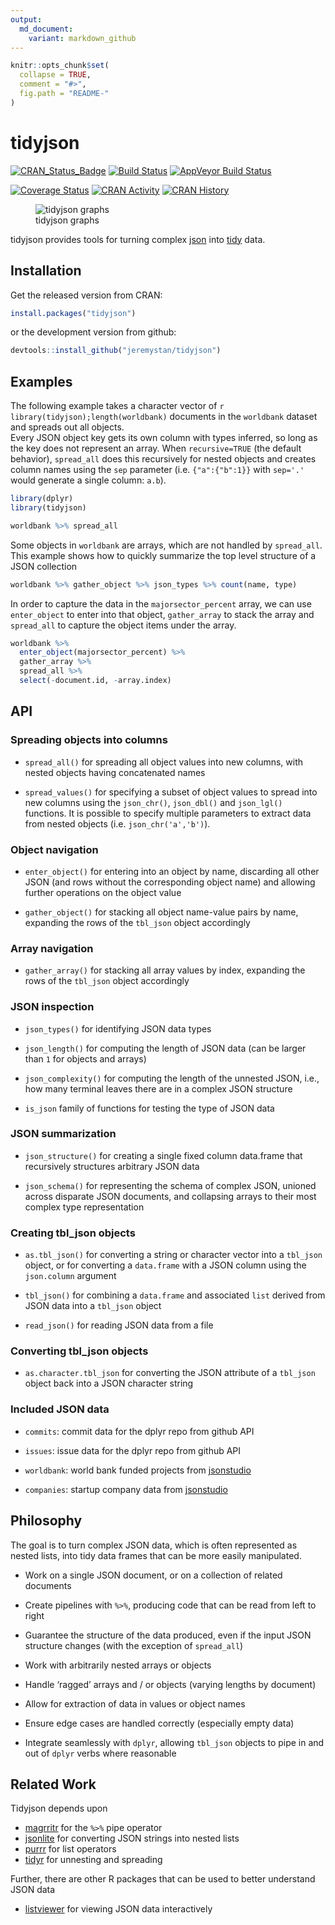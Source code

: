 ```yaml
---
output:
  md_document:
    variant: markdown_github
---
```


<!-- README.md is generated from README.Rmd. Please edit that file -->

```r
knitr::opts_chunk$set(
  collapse = TRUE,
  comment = "#>",
  fig.path = "README-"
)
```

# tidyjson

[![CRAN_Status_Badge](http://www.r-pkg.org/badges/version/tidyjson)](https://cran.r-project.org/package=tidyjson)
[![Build Status](https://travis-ci.org/jeremystan/tidyjson.svg?branch=master)](https://travis-ci.org/jeremystan/tidyjson)
[![AppVeyor Build Status](https://ci.appveyor.com/api/projects/status/github/colearendt/tidyjson?branch=master&svg=true)](https://ci.appveyor.com/project/colearendt/tidyjson)

[![Coverage Status](https://codecov.io/github/jeremystan/tidyjson/coverage.svg?branch=master)](https://codecov.io/github/jeremystan/tidyjson?branch=master) 
[![CRAN Activity](http://cranlogs.r-pkg.org/badges/tidyjson)](https://cran.r-project.org/web/packages/tidyjson/index.html)
[![CRAN History](http://cranlogs.r-pkg.org/badges/grand-total/tidyjson)](https://cran.r-project.org/web/packages/tidyjson/index.html)

![tidyjson graphs](https://cloud.githubusercontent.com/assets/2284427/18217882/1b3b2db4-7114-11e6-8ba3-07938f1db9af.png)

tidyjson provides tools for turning complex [json](http://www.json.org/) into [tidy](https://cran.r-project.org/web/packages/tidyr/vignettes/tidy-data.html)
data.

## Installation

Get the released version from CRAN:

```R
install.packages("tidyjson")
```

or the development version from github:

```R
devtools::install_github("jeremystan/tidyjson")
```

## Examples

The following example takes a character vector of 
`r library(tidyjson);length(worldbank)` 
documents in the `worldbank` dataset and spreads out all objects.  
Every JSON object key gets its own column with types inferred, so long 
as the key does not represent an array.  When `recursive=TRUE` (the default behavior), 
`spread_all` does this recursively for nested objects and creates column names 
using the `sep` parameter (i.e. `{"a":{"b":1}}` with `sep='.'` would 
generate a single column: `a.b`).

```r
library(dplyr)
library(tidyjson)

worldbank %>% spread_all
```

Some objects in `worldbank` are arrays, which are not handled by `spread_all`.  This example shows how
to quickly summarize the top level structure of a JSON collection

```r
worldbank %>% gather_object %>% json_types %>% count(name, type)
```

In order to capture the data in the `majorsector_percent` array, we can use `enter_object` 
to enter into that object, `gather_array` to stack the array and `spread_all`
to capture the object items under the array.

```r
worldbank %>%
  enter_object(majorsector_percent) %>%
  gather_array %>%
  spread_all %>%
  select(-document.id, -array.index)
```

## API

### Spreading objects into columns

* `spread_all()` for spreading all object values into new columns, with nested
objects having concatenated names

* `spread_values()` for specifying a subset of object values to spread into
new columns using the `json_chr()`, `json_dbl()` and `json_lgl()` functions.  It is
possible to specify multiple parameters to extract data from nested objects 
(i.e. `json_chr('a','b')`).

### Object navigation

* `enter_object()` for entering into an object by name, discarding all other
JSON (and rows without the corresponding object name) and allowing further 
operations on the object value

* `gather_object()` for stacking all object name-value pairs by name, expanding 
the rows of the `tbl_json` object accordingly

### Array navigation

* `gather_array()` for stacking all array values by index, expanding the
rows of the `tbl_json` object accordingly

### JSON inspection

* `json_types()` for identifying JSON data types

* `json_length()` for computing the length of JSON data (can be larger than
`1` for objects and arrays)

* `json_complexity()` for computing the length of the unnested JSON, i.e.,
how many terminal leaves there are in a complex JSON structure

* `is_json` family of functions for testing the type of JSON data

### JSON summarization

* `json_structure()` for creating a single fixed column data.frame that 
recursively structures arbitrary JSON data

* `json_schema()` for representing the schema of complex JSON, unioned across
disparate JSON documents, and collapsing arrays to their most complex type
representation

### Creating tbl_json objects

* `as.tbl_json()` for converting a string or character vector into a `tbl_json`
object, or for converting a `data.frame` with a JSON column using the
`json.column` argument

* `tbl_json()` for combining a `data.frame` and associated `list` derived
from JSON data into a `tbl_json` object

* `read_json()` for reading JSON data from a file

### Converting tbl_json objects

* `as.character.tbl_json` for converting the JSON attribute of a `tbl_json` 
object back into a JSON character string

### Included JSON data

* `commits`: commit data for the dplyr repo from github API

* `issues`: issue data for the dplyr repo from github API

* `worldbank`: world bank funded projects from 
[jsonstudio](http://jsonstudio.com/resources/)

* `companies`: startup company data from 
[jsonstudio](http://jsonstudio.com/resources/)

## Philosophy

The goal is to turn complex JSON data, which is often represented as nested
lists, into tidy data frames that can be more easily manipulated.

* Work on a single JSON document, or on a collection of related documents

* Create pipelines with `%>%`, producing code that can be read from left to 
right

* Guarantee the structure of the data produced, even if the input JSON
structure changes (with the exception of `spread_all`)

* Work with arbitrarily nested arrays or objects

* Handle 'ragged' arrays and / or objects (varying lengths by document)

* Allow for extraction of data in values or object names

* Ensure edge cases are handled correctly (especially empty data)

* Integrate seamlessly with `dplyr`, allowing `tbl_json` objects to pipe in and
out of `dplyr` verbs where reasonable

## Related Work

Tidyjson depends upon

* [magrritr](https://github.com/smbache/magrittr) for the `%>%` pipe operator
* [jsonlite](https://github.com/jeroenooms/jsonlite) for converting JSON strings into nested lists
* [purrr](https://github.com/hadley/purrr) for list operators
* [tidyr](https://github.com/hadley/tidyr) for unnesting and spreading

Further, there are other R packages that can be used to better understand
JSON data

* [listviewer](https://github.com/timelyportfolio/listviewer) for viewing JSON data interactively
